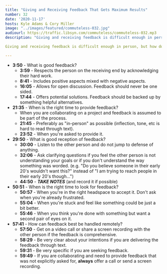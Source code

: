 ```yaml
---
title: "Giving and Receiving Feedback That Gets Maximum Results"
number: 32
date: '2020-11-17'
hosts: Kyle Adams & Cory Miller
image: "../images/featured/commuteless-032.jpg"
audiourl: https://traffic.libsyn.com/commuteless/commuteless-032.mp3
description: "Giving and receiving feedback is difficult enough in person, but how do you handle it when working remotely? When is the right time to provide feedback and what should we keep in mind during a feedback discussion? In today's episode we dive into the topic of feedback and how you can tailor your feedback to achieve the best results."

Giving and receiving feedback is difficult enough in person, but how do you handle it when working remotely? When is the right time to provide feedback and what should we keep in mind during a feedback discussion? In today's episode we dive into the topic of feedback and how you can tailor your feedback to achieve the best results.

---
```


- **3:50** - What is good feedback?
  - **3:59** - Respects the person on the receiving end by acknowledging their hard work.
  - **8:41** - Includes positive aspects mixed with negative aspects.
  - **16:05** - Allows for open discussion. Feedback should never be one sided.
  - **17:44** - Offers potential solutions. Feedback should be backed up by something helpful alternatives.
- **21:35** - When is the right time to provide feedback?
  - When you are collaborating on a project and feedback is assumed to be part of the process.
  - **21:45** - Preferably as "in-person" as possible (inflection, tone, etc is hard to read through text).
  - **23:52** - When you're asked to provide it.
- **29:50** - What is good reception of feedback?
  - **30:00** - Listen to the other person and do not jump to defense of anything.
  - **32:06** - Ask clarifying questions if you feel the other person is not understanding your goals or if you don't understand the way something was worded. (e.g. "Do you believe someone in their early 20's wouldn't want this?" instead of "I am trying to reach people in their early 20's though...")
  - **44:50** - ***TAKE NOTES*** (and record it if possible)
- **50:51** - When is the right time to look for feedback?
  - **50:57** - When you're in the right headspace to accept it. Don't ask when you're already frustrated.
  - **55:04** - When you're stuck and feel like something could be just a bit better.
  - **55:46** - When you think you're done with something but want a second pair of eyes on it.
- **57:41** - How can feedback best be handled remotely?
  - **57:50** - Get on a video call or share a screen recording with the other person if the feedback is comprehensive.
  - **58:29** - Be very clear about your intentions if you are delivering the feedback through text.
  - **59:31** - Be very specific if you are seeking feedback.
  - **59:49** - If you are collaborating and need to provide feedback that was not explicitly asked for, **always** offer a call or send a screen recording.